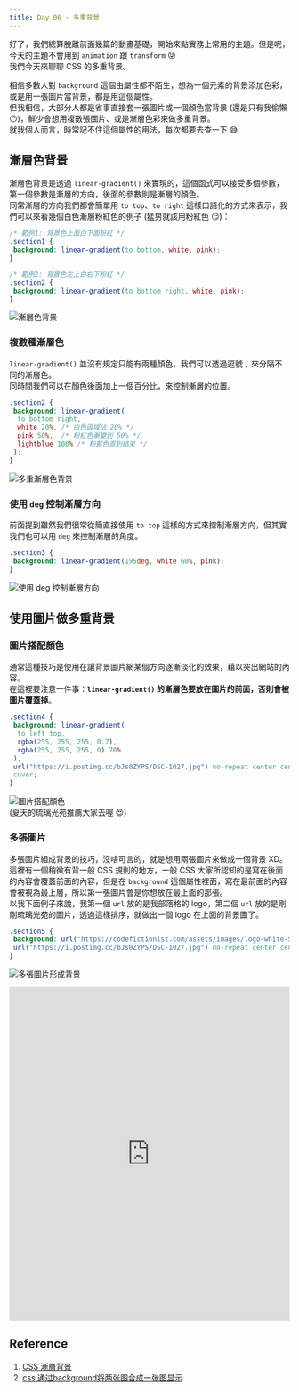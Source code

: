 ```yaml
---
title: Day 06 - 多重背景
---
```


好了，我們總算脫離前面幾篇的動畫基礎，開始來點實務上常用的主題。但是呢，今天的主題不會用到 `animation` 跟 `transform` :stuck_out_tongue_closed_eyes:  
我們今天來聊聊 CSS 的多重背景。

相信多數人對 `background` 這個由屬性都不陌生，想為一個元素的背景添加色彩，或是用一張圖片當背景，都是用這個屬性。  
但我相信，大部分人都是省事直接套一張圖片或一個顏色當背景 (還是只有我偷懶 :no_mouth:)，鮮少會想用複數張圖片、或是漸層色彩來做多重背景。  
就我個人而言，時常記不住這個屬性的用法，每次都要去查一下 :sweat_smile:

## 漸層色背景
漸層色背景是透過 `linear-gradient()` 來實現的，這個函式可以接受多個參數，第一個參數是漸層的方向，後面的參數則是漸層的顏色。  
同常漸層的方向我們都會簡單用 `to top`、`to right` 這樣口語化的方式來表示，我們可以來看幾個白色漸層粉紅色的例子 (猛男就該用粉紅色 :smirk:)：
```css
/* 範例1: 背景色上面白下面粉紅 */
.section1 {
 background: linear-gradient(to bottom, white, pink);
}

/* 範例2: 背景色左上白右下粉紅 */
.section2 {
 background: linear-gradient(to bottom right, white, pink);
}
```

![漸層色背景](./assets/day06_bg_01.jpg)

### 複數種漸層色
`linear-gradient()` 並沒有規定只能有兩種顏色，我們可以透過逗號 `,` 來分隔不同的漸層色。  
同時間我們可以在顏色後面加上一個百分比，來控制漸層的位置。  
```css
.section2 {
 background: linear-gradient(
  to bottom right,
  white 20%, /* 白色區域佔 20% */
  pink 50%,  /* 粉紅色漸變到 50% */
  lightblue 100% /* 粉藍色直到結束 */
 );
}
```

![多重漸層色背景](./assets/day06_bg_02.jpg)

### 使用 `deg` 控制漸層方向
前面提到雖然我們很常從簡直接使用 `to top` 這樣的方式來控制漸層方向，但其實我們也可以用 `deg` 來控制漸層的角度。  
```css
.section3 {
 background: linear-gradient(195deg, white 60%, pink);
}
```

![使用 `deg` 控制漸層方向](./assets/day06_bg_03.jpg)

## 使用圖片做多重背景
### 圖片搭配顏色
通常這種技巧是使用在讓背景圖片網某個方向逐漸淡化的效果，藉以突出網站的內容。  
在這裡要注意一件事：**`linear-gradient()` 的漸層色要放在圖片的前面，否則會被圖片覆蓋掉**。
```css
.section4 {
 background: linear-gradient(
  to left top,
  rgba(255, 255, 255, 0.7),
  rgba(255, 255, 255, 0) 70%
 ),
 url("https://i.postimg.cc/bJs0ZYPS/DSC-1027.jpg") no-repeat center center /
 cover;
}
```

![圖片搭配顏色](./assets/day06_bg_04.jpg)  
(夏天的琉璃光苑推薦大家去喔 :heart_eyes:)

### 多張圖片
多張圖片組成背景的技巧，沒啥可言的，就是想用兩張圖片來做成一個背景 XD。  
這裡有一個稍微有背一般 CSS 規則的地方，一般 CSS 大家所認知的是寫在後面的內容會覆蓋前面的內容，但是在 `background` 這個屬性裡面，寫在最前面的內容會被視為最上層，所以第一張圖片會是你想放在最上面的那張。  
以我下面例子來說，我第一個 `url` 放的是我部落格的 logo，第二個 `url` 放的是剛剛琉璃光苑的圖片，透過這樣排序，就做出一個 logo 在上面的背景圖了。
```css
.section5 {
 background: url("https://codefictionist.com/assets/images/logo-white-5d1024ae24f7dd517ec2750931e42d82.png") no-repeat right bottom / cover,
 url("https://i.postimg.cc/bJs0ZYPS/DSC-1027.jpg") no-repeat center center / cover;
}
```

![多張圖片形成背景](./assets/day06_bg_05.jpg)

<iframe height="600" width="100%" title="day  06 - multiple_background" src="https://codepen.io/ChungYingHo/embed/poXpGdG?default-tab=html%2Cresult" frameborder="no" loading="lazy" allowtransparency="true" allowfullscreen="true">
  See the Pen <a href="https://codepen.io/ChungYingHo/pen/poXpGdG">
  day  06 - multiple_background</a> by ChungYingHo (<a href="https://codepen.io/ChungYingHo">@ChungYingHo</a>)
  on <a href="https://codepen.io">CodePen</a>.
</iframe>

## Reference
1. [CSS 漸層背景](https://hackmd.io/@CynthiaChuang/CSS-Gradient-Backgrounds)
2. [css 通过background将两张图合成一张图显示](https://blog.csdn.net/qq_44869043/article/details/116126564)